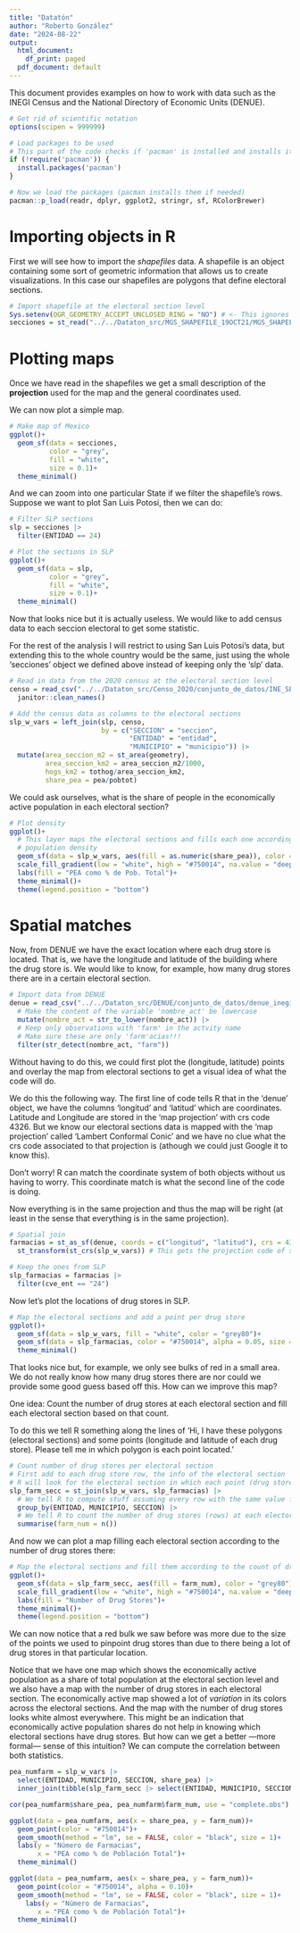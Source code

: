 ```yaml
---
title: "Datatón"
author: "Roberto González"
date: "2024-08-22"
output:
  html_document:
    df_print: paged
  pdf_document: default
---
```


This document provides examples on how to work with data such as the INEGI Census and the National Directory of Economic Units (DENUE).

```r

# Get rid of scientific notation
options(scipen = 999999)

# Load packages to be used
# This part of the code checks if 'pacman' is installed and installs it if it is not
if (!require('pacman')) {
  install.packages('pacman')
}

# Now we load the packages (pacman installs them if needed)
pacman::p_load(readr, dplyr, ggplot2, stringr, sf, RColorBrewer)

```

# Importing objects in R

First we will see how to import the *shapefiles* data. A shapefile is an object containing some sort of geometric information that allows us to create visualizations. In this case our shapefiles are polygons that define electoral sections.

```r
# Import shapefile at the electoral section level
Sys.setenv(OGR_GEOMETRY_ACCEPT_UNCLOSED_RING = "NO") # <- This ignores polygons which are not closed
secciones = st_read("../../Dataton_src/MGS_SHAPEFILE_19OCT21/MGS_SHAPEFILE_19OCT21/SECCION.shp")

```

# Plotting maps

Once we have read in the shapefiles we get a small description of the **projection** used for the map and the general coordinates used.

We can now plot a simple map.

```r
# Make map of Mexico
ggplot()+
  geom_sf(data = secciones, 
          color = "grey", 
          fill = "white", 
          size = 0.1)+
  theme_minimal()
```

And we can zoom into one particular State if we filter the shapefile's rows. Suppose we want to plot San Luis Potosi, then we can do:

```r
# Filter SLP sections
slp = secciones |>
  filter(ENTIDAD == 24)

# Plot the sections in SLP
ggplot()+
  geom_sf(data = slp, 
          color = "grey", 
          fill = "white", 
          size = 0.1)+
  theme_minimal()
```

Now that looks nice but it is actually useless. We would like to add census data to each seccion electoral to get some statistic.

For the rest of the analysis I will restrict to using San Luis Potosi's data, but extending this to the whole country would be the same, just using the whole 'secciones' object we defined above instead of keeping only the 'slp' data.

```r

# Read in data from the 2020 census at the electoral section level
censo = read_csv("../../Dataton_src/Censo_2020/conjunto_de_datos/INE_SECCION_2020.csv") |>
  janitor::clean_names()

# Add the census data as columns to the electoral sections 
slp_w_vars = left_join(slp, censo,
                       by = c("SECCION" = "seccion",
                              "ENTIDAD" = "entidad",
                              "MUNICIPIO" = "municipio")) |>
  mutate(area_seccion_m2 = st_area(geometry),
         area_seccion_km2 = area_seccion_m2/1000,
         hogs_km2 = tothog/area_seccion_km2,
         share_pea = pea/pobtot)

```

We could ask ourselves, what is the share of people in the economically active population in each electoral section?

```r

# Plot density
ggplot()+
  # This layer maps the electoral sections and fills each one according to the 
  # population density
  geom_sf(data = slp_w_vars, aes(fill = as.numeric(share_pea)), color = "grey90")+
  scale_fill_gradient(low = "white", high = "#750014", na.value = "deepskyblue2")+
  labs(fill = "PEA como % de Pob. Total")+
  theme_minimal()+
  theme(legend.position = "bottom")

```

# Spatial matches

Now, from DENUE we have the exact location where each drug store is located. That is, we have the longitude and latitude of the building where the drug store is. We would like to know, for example, how many drug stores there are in a certain electoral section.

```r
# Import data from DENUE
denue = read_csv("../../Dataton_src/DENUE/conjunto_de_datos/denue_inegi_46321-46531_.csv") |>
  # Make the content of the variable 'nombre_act' be lowercase
  mutate(nombre_act = str_to_lower(nombre_act)) |>
  # Keep only observations with 'farm' in the actvity name
  # Make sure these are only 'farm'acias!!!
  filter(str_detect(nombre_act, "farm"))
```

Without having to do this, we could first plot the (longitude, latitude) points and overlay the map from electoral sections to get a visual idea of what the code will do.

We do this the following way. The first line of code tells R that in the 'denue' object, we have the columns 'longitud' and 'latitud' which are coordinates. Latitude and Longitude are stored in the 'map projection' with crs code 4326. But we know our electoral sections data is mapped with the 'map projection' called 'Lambert Conformal Conic' and we have no clue what the crs code associated to that projection is (athough we could just Google it to know this).

Don't worry! R can match the coordinate system of both objects without us having to worry. This coordinate match is what the second line of the code is doing.

Now everything is in the same projection and thus the map will be right (at least in the sense that everything is in the same projection).

```r
# Spatial join
farmacias = st_as_sf(denue, coords = c("longitud", "latitud"), crs = 4326) |>
  st_transform(st_crs(slp_w_vars)) # This gets the projection code of slp_w_vars and transforms the denue coordinates to this projection

# Keep the ones from SLP
slp_farmacias = farmacias |>
  filter(cve_ent == "24")
```

Now let's plot the locations of drug stores in SLP.

```r
# Map the electoral sections and add a point per drug store
ggplot()+
  geom_sf(data = slp_w_vars, fill = "white", color = "grey80")+
  geom_sf(data = slp_farmacias, color = "#750014", alpha = 0.05, size = 0.5)+
  theme_minimal()
```

That looks nice but, for example, we only see bulks of red in a small area. We do not really know how many drug stores there are nor could we provide some good guess based off this. How can we improve this map?

One idea: Count the number of drug stores at each electoral section and fill each electoral section based on that count.

To do this we tell R something along the lines of 'Hi, I have these polygons (electoral sections) and some points (longitude and latitude of each drug store). Please tell me in which polygon is each point located.'

```r
# Count number of drug stores per electoral section
# First add to each drug store row, the info of the electoral section
# R will look for the electoral section in which each point (drug store) lies once they are projected and it will associate the electoral section info to all dots that land in that electoral section
slp_farm_secc = st_join(slp_w_vars, slp_farmacias) |>
  # We tell R to compute stuff assuming every row with the same value for 'SECCION' should be aggregated together
  group_by(ENTIDAD, MUNICIPIO, SECCION) |>
  # We tell R to count the number of drug stores (rows) at each electoral section
  summarise(farm_num = n())
```

And now we can plot a map filling each electoral section according to the number of drug stores there:

```r
# Map the electoral sections and fill them according to the count of drug stores
ggplot()+
  geom_sf(data = slp_farm_secc, aes(fill = farm_num), color = "grey80")+
  scale_fill_gradient(low = "white", high = "#750014", na.value = "deepskyblue2")+
  labs(fill = "Number of Drug Stores")+
  theme_minimal()+
  theme(legend.position = "bottom")
```

We can now notice that a red bulk we saw before was more due to the size of the points we used to pinpoint drug stores than due to there being a lot of drug stores in that particular location.

Notice that we have one map which shows the economically active population as a share of total population at the electoral section level and we also have a map with the number of drug stores in each electoral section. The economically active map showed a lot of *variation* in its colors across the electoral sections. And the map with the number of drug stores looks white almost everywhere. This might be an indication that economically active population shares do not help in knowing which electoral sections have drug stores. But how can we get a better ---more formal--- sense of this intuition? We can compute the correlation between both statistics.

```r
pea_numfarm = slp_w_vars |> 
  select(ENTIDAD, MUNICIPIO, SECCION, share_pea) |>
  inner_join(tibble(slp_farm_secc |> select(ENTIDAD, MUNICIPIO, SECCION, farm_num)))

cor(pea_numfarm$share_pea, pea_numfarm$farm_num, use = "complete.obs")

ggplot(data = pea_numfarm, aes(x = share_pea, y = farm_num))+
  geom_point(color = "#750014")+
  geom_smooth(method = "lm", se = FALSE, color = "black", size = 1)+
  labs(y = "Número de Farmacias",
       x = "PEA como % de Población Total")+
  theme_minimal()

ggplot(data = pea_numfarm, aes(x = share_pea, y = farm_num))+
  geom_point(color = "#750014", alpha = 0.10)+
  geom_smooth(method = "lm", se = FALSE, color = "black", size = 1)+
    labs(y = "Número de Farmacias",
       x = "PEA como % de Población Total")+
  theme_minimal()

```

